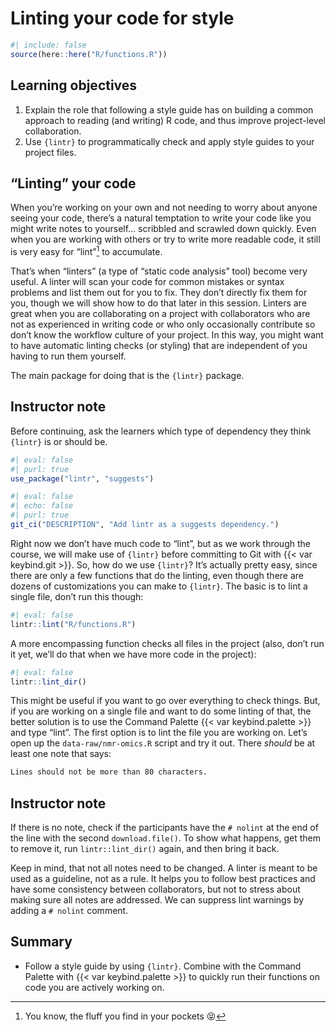 # Linting your code for style

<!-- NOTE: This isn't included in the website right now -->

```r
#| include: false
source(here::here("R/functions.R"))
```

## Learning objectives

1.  Explain the role that following a style guide has on building a
    common approach to reading (and writing) R code, and thus improve
    project-level collaboration.
2.  Use `{lintr}` to programmatically check and apply style guides to
    your project files.

## "Linting" your code

When you're working on your own and not needing to worry about anyone
seeing your code, there's a natural temptation to write your code like
you might write notes to yourself... scribbled and scrawled down
quickly. Even when you are working with others or try to write more
readable code, it still is very easy for "lint"[^linting-1] to
accumulate.

[^linting-1]: You know, the fluff you find in your pockets 😝

That's when "linters" (a type of "static code analysis" tool) become
very useful. A linter will scan your code for common mistakes or syntax
problems and list them out for you to fix. They don't directly fix them
for you, though we will show how to do that later in this session.
Linters are great when you are collaborating on a project with
collaborators who are not as experienced in writing code or who only
occasionally contribute so don't know the workflow culture of your
project. In this way, you might want to have automatic linting checks
(or styling) that are independent of you having to run them yourself.

The main package for doing that is the `{lintr}` package. 

::: {.callout-note collapse="true"}
## Instructor note

Before continuing, ask the learners which type of dependency they think
`{lintr}` is or should be.
:::

```r
#| eval: false
#| purl: true
use_package("lintr", "suggests")
```

```r
#| eval: false
#| echo: false
#| purl: true
git_ci("DESCRIPTION", "Add lintr as a suggests dependency.")
```

Right now we don't have much code to "lint", but as we work through the
course, we will make use of `{lintr}` before committing to Git with
{{< var keybind.git >}}. So, how do we use `{lintr}`? It's actually
pretty easy, since there are only a few functions that do the linting,
even though there are dozens of customizations you can make to
`{lintr}`. The basic is to lint a single file, don't run this though:

```r
#| eval: false
lintr::lint("R/functions.R")
```

A more encompassing function checks all files in the project (also,
don't run it yet, we'll do that when we have more code in the project):

```r
#| eval: false
lintr::lint_dir()
```

This might be useful if you want to go over everything to check things.
But, if you are working on a single file and want to do some linting of
that, the better solution is to use the Command Palette
{{< var keybind.palette >}} and type "lint". The first option is to lint
the file you are working on. Let's open up the `data-raw/nmr-omics.R`
script and try it out. There *should* be at least one note that says:

``` markdown
Lines should not be more than 80 characters.
```

::: {.callout-note collapse="true"}
## Instructor note

If there is no note, check if the participants have the `# nolint` at
the end of the line with the second `download.file()`. To show what
happens, get them to remove it, run `lintr::lint_dir()` again, and then
bring it back.
:::

Keep in mind, that not all notes need to be changed. A linter is meant
to be used as a guideline, not as a rule. It helps you to follow best
practices and have some consistency between collaborators, but not to
stress about making sure all notes are addressed. We can suppress lint
warnings by adding a `# nolint` comment.

## Summary

-   Follow a style guide by using `{lintr}`. Combine with the Command
    Palette with {{< var keybind.palette >}} to quickly run their
    functions on code you are actively working on.

